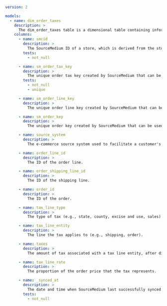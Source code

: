 ```yaml
version: 2

models:
  - name: dim_order_taxes
    description: >
      The dim_order_taxes table is a dimensional table containing information about taxes applied to orders.
    columns:
      - name: smcid
        description: >
          The SourceMedium ID of a store, which is derived from the store's myshopify.com domain.
        tests:
          - not_null

      - name: sm_order_tax_key
        description: >
          The unique order tax key created by SourceMedium that can be used to join order tax dimensions to related tables.
        tests:
          - not_null
          - unique

      - name: sm_order_line_key
        description: >
          The unique order line key created by SourceMedium that can be used to join order line dimensions to related tables.

      - name: sm_order_key
        description: >
          The unique order key created by SourceMedium that can be used to join order dimensions to related tables.

      - name: source_system
        description: >
          The e-commerce source system used to facilitate a customer's order.

      - name: order_line_id
        description: >
          The ID of the order line.

      - name: order_shipping_line_id
        description: >
          The ID of the shipping line.

      - name: order_id
        description: >
          The ID of the order.

      - name: tax_line_type
        description: >
          The type of tax (e.g., state, county, excise and use, sales) applied to an order line.

      - name: tax_line_entity
        description: >
          The line the tax applies to (e.g., shipping, order).

      - name: taxes
        description: >
          The amount of tax associated with a tax line entity, after discounts and before returns.

      - name: tax_line_rate
        description: >
          The proportion of the order price that the tax represents.

      - name: _synced_at
        description: >
          The date and time when SourceMedium last successfully synced the row of data.
        tests:
          - not_null
```
